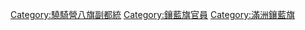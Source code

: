 [[Category:驍騎營八旗副都統|Category:驍騎營八旗副都統]]
[[Category:鑲藍旗官員|Category:鑲藍旗官員]]
[[Category:滿洲鑲藍旗|Category:滿洲鑲藍旗]]